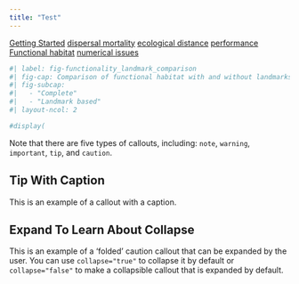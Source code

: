 ```yaml
---
title: "Test"
---
```


[Getting Started](/notebooks/nbk_getting_started.qmd)
[dispersal mortality](/notebooks/nbk_cost.qmd)
[ecological distance](/notebooks/nbk_distance_metrics.qmd)
[performance](/notebooks/nbk_landmarks.qmd)
[Functional habitat](/notebooks/nbk_functionality_variants.qmd)
[numerical issues](/notebooks/nbk_iterative_method.qmd)

```julia
#| label: fig-functionality_landmark_comparison
#| fig-cap: Comparison of functional habitat with and without landmarks.
#| fig-subcap: 
#|   - "Complete"
#|   - "Landmark based"
#| layout-ncol: 2

#display(
```


::: {.callout-note}
Note that there are five types of callouts, including:
`note`, `warning`, `important`, `tip`, and `caution`.
:::

::: {.callout-tip}
## Tip With Caption

This is an example of a callout with a caption.
:::

::: {.callout-caution collapse="true"}
## Expand To Learn About Collapse

This is an example of a 'folded' caution callout that can be expanded by the user. You can use `collapse="true"` to collapse it by default or `collapse="false"` to make a collapsible callout that is expanded by default.
:::

